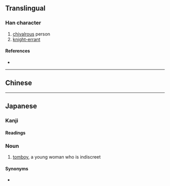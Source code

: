 {{also|俠}}
{{character info/new}}
==Translingual==

===Han character===
{{Han char|rn=9|rad=人|as=06|sn=8|four=|canj=OKT|ids=⿰亻夹}}

# [[chivalrous]] person
# [[knight-errant]]

====References====
* {{Han ref|kx=0102.291|dkj=00625|dj=0218.080|hdz=10147.010|uh=4FA0|ud=20384}}

----

==Chinese==
{{zh-see|俠}}

----

==Japanese==

===Kanji===
{{ja-kanji|grade=|rs=人06|kyu=俠}}

====Readings====
{{ja-readings
|on=きょう
|kun=おとこだて-, きゃん-
}}

===Noun===
{{ja-noun|きゃん|kyu=俠}}

# [[tomboy]], a young woman who is indiscreet

====Synonyms====
* {{ja-r|お侠|お-きゃん}}